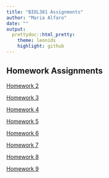 ```yaml
---
title: "BIOL381 Assignments"
author: "Maria Alfaro"
date: ""
output:
  prettydoc::html_pretty:
    theme: leonids
    highlight: github
---
```



## Homework Assignments

[Homework 2](Homework2.html)

[Homework 3](Homework3.html)

[Homework 4](Homework4.html)

[Homework 5](Homework5.html)

[Homework 6](Homework6.html)

[Homework 7](Homework7.html)

[Homework 8](Homework8.html)

[Homework 9](Homework9.html)
